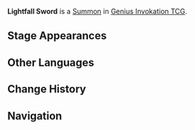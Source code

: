 {{Stub}}
{{About|the [[Genius Invokation TCG]] [[Summon]]|the Talent effect|Lightfall Sword}}
{{Genius Invokation TCG Infobox
|title       = Lightfall Sword
|id          = 111062
|image       = Lightfall Sword Summon.png
|type        = Summon
|createdby   = Glacial Illumination
|summontype  = Character Card Skill
|effect      = When [[Eula (Character Card)|Eula]] uses a [[Favonius Bladework - Edel (Character Card Skill)|Normal Attack]] or [[Icetide Vortex (Character Card Skill)|Elemental Skill]], this card will accumulate 2 Zeal stacks, but Eula will not gain Energy.<br />'''End Phase:''' Discard this card and deal 2 Physical DMG.<br />Each Zeal stack adds 1 DMG to this damage instance.<br />(Effects on this card's Usage will apply to Zeal.)
}}
'''Lightfall Sword''' is a [[Summon]] in [[Genius Invokation TCG]].

==Stage Appearances==
{{Genius Invokation TCG Stage Appearances|createdby=Eula (Character Card)}}

==Other Languages==
{{Other Languages
|en     = Lightfall Sword
|zhs    = 
|zhs_rm = 
|zht    = 
|zht_rm = 
|zh_tl  = 
|ja     = 
|ja_rm  = 
|ja_tl  = 
|ko     = 
|ko_rm  = 
|ko_tl  = 
|es     = 
|es_tl  = 
|fr     = 
|fr_tl  = 
|ru     = 
|ru_tl  = 
|th     = 
|th_rm  = 
|th_tl  = 
|vi     = 
|vi_tl  = 
|de     = 
|de_tl  = 
|id     = 
|id_tl  = 
|pt     = 
|pt_tl  = 
|tr     = 
|tr_tl  = 
|it     = 
|it_tl  = 
}}

==Change History==
{{Change History|3.5}}

==Navigation==
{{Genius Invokation TCG Navbox|Summon}}